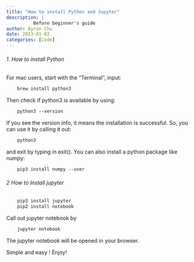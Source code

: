 ```yaml
---
title: "How to install Python and Jupyter"
description: |
          Before beginner's guide
author: Byron Chu
date: 2023-01-02
categories: [Code]
---
```


###### 1. How to install Python

For mac users, start with the "Terminal", input:

``` default
    brew install python3
```

Then check if python3 is available by using:

``` default
    python3 --version
```

If you see the version info, it means the installation is successful. So, you can use it by calling it out:

``` default
    python3
```

and exit by typing in exit(). You can also install a python package like numpy:

``` default
    pip3 install numpy --user
```

###### 2 How to Install jupyter

``` default
    pip3 install jupyter
    pip2 install notebook
```

Call out jupyter notebook by

``` default
    jupyter notebook
```

The jupyter notebook will be opened in your browser.

Simple and easy ! Enjoy!
